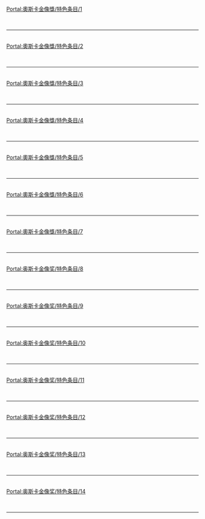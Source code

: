 {{Portal:奧斯卡金像獎/box-header|特色条目|Portal:奧斯卡金像獎/特色条目|}}

[[Portal:奧斯卡金像獎/特色条目/1|Portal:奧斯卡金像獎/特色条目/1]]<br> {{Portal:奧斯卡金像獎/特色条目/1}} <div style="clear: both"></div><br/><hr/><br/>
[[Portal:奧斯卡金像獎/特色条目/2|Portal:奧斯卡金像獎/特色条目/2]]<br> {{Portal:奧斯卡金像獎/特色条目/2}} <div style="clear: both"></div><br/><hr/><br/>
[[Portal:奧斯卡金像獎/特色条目/3|Portal:奧斯卡金像獎/特色条目/3]]<br> {{Portal:奧斯卡金像獎/特色条目/3}} <div style="clear: both"></div><br/><hr/><br/>
[[Portal:奧斯卡金像獎/特色条目/4|Portal:奧斯卡金像獎/特色条目/4]]<br> {{Portal:奧斯卡金像獎/特色条目/4}} <div style="clear: both"></div><br/><hr/><br/>
[[Portal:奧斯卡金像獎/特色条目/5|Portal:奧斯卡金像獎/特色条目/5]]<br> {{Portal:奧斯卡金像獎/特色条目/5}} <div style="clear: both"></div><br/><hr/><br/>
[[Portal:奧斯卡金像獎/特色条目/6|Portal:奧斯卡金像獎/特色条目/6]]<br> {{Portal:奧斯卡金像獎/特色条目/6}} <div style="clear: both"></div><br/><hr/><br/>
[[Portal:奧斯卡金像獎/特色条目/7|Portal:奧斯卡金像獎/特色条目/7]]<br> {{Portal:奧斯卡金像獎/特色条目/7}} <div style="clear: both"></div><br/><hr/><br/>
[[Portal:奥斯卡金像奖/特色条目/8|Portal:奥斯卡金像奖/特色条目/8]]<br> {{Portal:奥斯卡金像奖/特色条目/8}} <div style="clear: both"></div><br/><hr/><br/>
[[Portal:奥斯卡金像奖/特色条目/9|Portal:奥斯卡金像奖/特色条目/9]]<br> {{Portal:奥斯卡金像奖/特色条目/9}} <div style="clear: both"></div><br/><hr/><br/>
[[Portal:奥斯卡金像奖/特色条目/10|Portal:奥斯卡金像奖/特色条目/10]]<br> {{Portal:奥斯卡金像奖/特色条目/10}} <div style="clear: both"></div><br/><hr/><br/>
[[Portal:奥斯卡金像奖/特色条目/11|Portal:奥斯卡金像奖/特色条目/11]]<br> {{Portal:奥斯卡金像奖/特色条目/11}} <div style="clear: both"></div><br/><hr/><br/>
[[Portal:奥斯卡金像奖/特色条目/12|Portal:奥斯卡金像奖/特色条目/12]]<br> {{Portal:奥斯卡金像奖/特色条目/12}} <div style="clear: both"></div><br/><hr/><br/>
[[Portal:奥斯卡金像奖/特色条目/13|Portal:奥斯卡金像奖/特色条目/13]]<br> {{Portal:奥斯卡金像奖/特色条目/13}} <div style="clear: both"></div><br/><hr/><br/>
[[Portal:奥斯卡金像奖/特色条目/14|Portal:奥斯卡金像奖/特色条目/14]]<br> {{Portal:奥斯卡金像奖/特色条目/14}} <div style="clear: both"></div><br/><hr/><br/>
{{Portal:奧斯卡金像獎/box-footer|}}
<noinclude>

</noinclude>